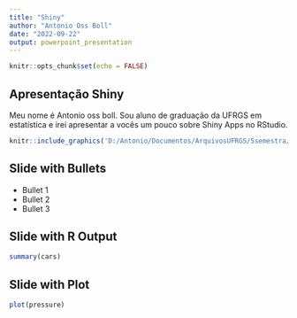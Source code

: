 ```yaml
---
title: "Shiny"
author: "Antonio Oss Boll"
date: "2022-09-22"
output: powerpoint_presentation
---
```


```r
knitr::opts_chunk$set(echo = FALSE)
```

## Apresentação Shiny

Meu nome é Antonio oss boll. Sou aluno de graduação da UFRGS em estatística e irei apresentar a vocês um pouco sobre Shiny Apps no RStudio.

```r
knitr::include_graphics('D:/Antonio/Documentos/ArquivosUFRGS/5semestra/shiny/shinyimg.png')
```


## Slide with Bullets

- Bullet 1
- Bullet 2
- Bullet 3

## Slide with R Output

```r
summary(cars)
```

## Slide with Plot

```r
plot(pressure)
```

